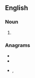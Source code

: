 ==English==

===Noun===
{{en-noun}}

# {{lb|en|historical|_|units of measure}} {{alternative spelling of|ephah|lang=en}}

===Anagrams===
* {{l|en|HAPE}}
* {{l|en|heap}}
* {{l|en|hep A}}, {{l|en|HEPA}}